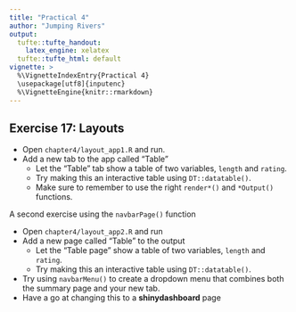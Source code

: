 ```yaml
---
title: "Practical 4"
author: "Jumping Rivers"
output:
  tufte::tufte_handout:
    latex_engine: xelatex
  tufte::tufte_html: default
vignette: >
  %\VignetteIndexEntry{Practical 4}
  \usepackage[utf8]{inputenc}
  %\VignetteEngine{knitr::rmarkdown}
---
```

## Exercise 17: Layouts

  * Open `chapter4/layout_app1.R` and run.
  * Add a new tab to the app called "Table"
    * Let the "Table" tab show a table of two variables, `length` and `rating`.
    * Try making this an interactive table using `DT::datatable()`.
    * Make sure to remember to use the right `render*()` and `*Output()` functions.

A second exercise using the `navbarPage()` function

  * Open `chapter4/layout_app2.R` and run
  * Add a new page called "Table" to the output
    * Let the "Table page" show a table of two variables, `length` and `rating`.
    * Try making this an interactive table using `DT::datatable()`.
  * Try using `navbarMenu()` to create a dropdown menu that combines both the summary page and your new tab.
  * Have a go at changing this to a **shinydashboard** page
